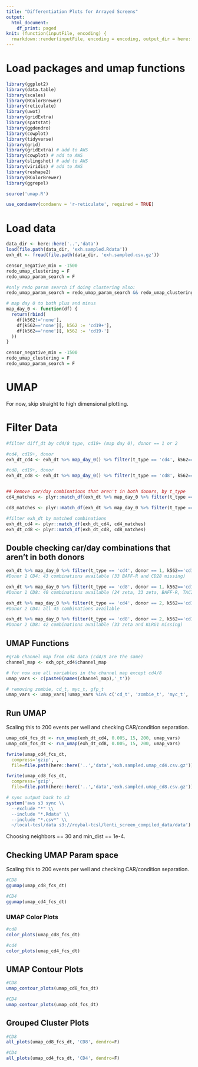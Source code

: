 ```yaml
---
title: "Differentiation Plots for Arrayed Screens"
output:
  html_document:
    df_print: paged
knit: (function(inputFile, encoding) {
  rmarkdown::render(inputFile, encoding = encoding, output_dir = here::here('..','html'))})
---
```


# Load packages and umap functions 
```r
library(ggplot2)
library(data.table)
library(scales)
library(RColorBrewer)
library(reticulate)
library(uwot)
library(gridExtra)
library(spatstat)
library(ggdendro)
library(cowplot)
library(tidyverse)
library(grid)
library(gridExtra) # add to AWS
library(cowplot) # add to AWS
library(slingshot) # add to AWS
library(viridis) # add to AWS
library(reshape2)
library(RColorBrewer)
library(ggrepel)

source('umap.R')

use_condaenv(condaenv = 'r-reticulate', required = TRUE)
```

# Load data
```r
data_dir <- here::here('..','data')
load(file.path(data_dir, 'exh.sampled.Rdata'))
exh_dt <- fread(file.path(data_dir, 'exh.sampled.csv.gz'))

censor_negative_min = -1500
redo_umap_clustering = F
redo_umap_param_search = F

#only redo param search if doing clustering also:
redo_umap_param_search = redo_umap_param_search && redo_umap_clustering

# map day 0 to both plus and minus
map_day_0 <- function(df) {
  return(rbind(
    df[k562!='none'],
    df[k562=='none'][, k562 := 'cd19+'],
    df[k562=='none'][, k562 := 'cd19-']
  ))
}

censor_negative_min = -1500
redo_umap_clustering = F
redo_umap_param_search = F

```

# UMAP

For now, skip straight to high dimensional plotting.

# Filter Data
```r
#filter diff_dt by cd4/8 type, cd19+ (map day 0), donor == 1 or 2

#cd4, cd19+, donor 
exh_dt_cd4 <- exh_dt %>% map_day_0() %>% filter(t_type == 'cd4', k562=='cd19+')

#cd8, cd19+, donor
exh_dt_cd8 <- exh_dt %>% map_day_0() %>% filter(t_type == 'cd8', k562=='cd19+')


## Remove car/day combinations that aren't in both donors, by t_type
cd4_matches <- plyr::match_df(exh_dt %>% map_day_0 %>% filter(t_type == 'cd4', donor == 2, k562=='cd19+') %>% filter(!is.na(event_id)) %>% distinct(car, day), exh_dt %>% map_day_0 %>% filter(t_type == 'cd4', donor == 1, k562=='cd19+') %>% filter(!is.na(event_id)) %>% distinct(car, day)) %>% arrange(day) #43 matches

cd8_matches <- plyr::match_df(exh_dt %>% map_day_0 %>% filter(t_type == 'cd8', donor == 2, k562=='cd19+') %>% filter(!is.na(event_id)) %>% distinct(car, day), exh_dt %>% map_day_0 %>% filter(t_type == 'cd8', donor == 1, k562=='cd19+') %>% filter(!is.na(event_id)) %>% distinct(car, day)) %>% arrange(day) #40 matches

#filter exh_dt by matched combinations
exh_dt_cd4 <- plyr::match_df(exh_dt_cd4, cd4_matches)
exh_dt_cd8 <- plyr::match_df(exh_dt_cd8, cd8_matches)
```
## Double checking car/day combinations that aren't in both donors
```r
exh_dt %>% map_day_0 %>% filter(t_type == 'cd4', donor == 1, k562=='cd19+') %>% filter(!is.na(event_id)) %>% distinct(car, day) %>% arrange(day)
#Donor 1 CD4: 43 combinations available (33 BAFF-R and CD28 missing)

exh_dt %>% map_day_0 %>% filter(t_type == 'cd8', donor == 1, k562=='cd19+') %>% filter(!is.na(event_id)) %>% distinct(car, day) %>% arrange(day)
#Donor 1 CD8: 40 combinations available (24 zeta, 33 zeta, BAFF-R, TACI, and KLRG1 missing)

exh_dt %>% map_day_0 %>% filter(t_type == 'cd4', donor == 2, k562=='cd19+') %>% filter(!is.na(event_id)) %>% distinct(car, day) %>% arrange(day)
#Donor 2 CD4: all 45 combinations available

exh_dt %>% map_day_0 %>% filter(t_type == 'cd8', donor == 2, k562=='cd19+') %>% filter(!is.na(event_id)) %>% distinct(car, day) %>% arrange(day)
#Donor 2 CD8: 42 combinations available (33 zeta and KLRG1 missing)
```

## UMAP Functions
```r
#grab channel map from cd4 data (cd4/8 are the same)
channel_map <- exh_opt_cd4$channel_map

# for now use all variables in the channel map except cd4/8
umap_vars <- c(paste0(names(channel_map),'_t'))

# removing zombie, cd_t, myc_t, gfp_t
umap_vars <- umap_vars[!umap_vars %in% c('cd_t', 'zombie_t', 'myc_t', 'gfp_t')]
```

## Run UMAP
Scaling this to 200 events per well and checking CAR/condition separation.

```r
umap_cd4_fcs_dt <- run_umap(exh_dt_cd4, 0.005, 15, 200, umap_vars)
umap_cd8_fcs_dt <- run_umap(exh_dt_cd8, 0.005, 15, 200, umap_vars)

fwrite(umap_cd4_fcs_dt, 
  compress='gzip', ,
  file=file.path(here::here('..','data','exh.sampled.umap_cd4.csv.gz')))

fwrite(umap_cd8_fcs_dt, 
  compress='gzip',
  file=file.path(here::here('..','data','exh.sampled.umap_cd8.csv.gz')))

# sync output back to s3
system('aws s3 sync \\
  --exclude "*" \\
  --include "*.Rdata" \\
  --include "*.csv*" \\
  ~/local-tcsl/data s3://roybal-tcsl/lenti_screen_compiled_data/data')
```

Choosing neighbors == 30 and min_dist == 1e-4. 

## Checking UMAP Param space

Scaling this to 200 events per well and checking CAR/condition separation.

```r
#CD8
ggumap(umap_cd8_fcs_dt)

#CD4
ggumap(umap_cd4_fcs_dt)
```

### UMAP Color Plots
```r
#cd8
color_plots(umap_cd8_fcs_dt)

#cd4
color_plots(umap_cd4_fcs_dt)
```

## UMAP Contour Plots

```r
#CD8
umap_contour_plots(umap_cd8_fcs_dt)

#CD4
umap_contour_plots(umap_cd4_fcs_dt)
```

## Grouped Cluster Plots 

```r
#CD8
all_plots(umap_cd8_fcs_dt, 'CD8', dendro=F)

#CD4
all_plots(umap_cd4_fcs_dt, 'CD4', dendro=F)
```
